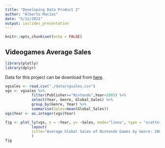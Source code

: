 ```yaml
---
title: "Developing Data Product 2"
author: "Alberto Macías"
date: "5/12/2021"
output: ioslides_presentation
---
```


```r
knitr::opts_chunk$set(echo = FALSE)
```

## Videogames Average Sales 

```r
library(plotly)
library(dplyr)
```

Data for this project can be download from [here](https://www.kaggle.com/gregorut/videogamesales).

```r
vgsales <- read.csv("./data/vgsales.csv")
vgs <- vgsales %>%
            filter(Publisher=="Nintendo",Year>2005) %>%
            select(Year, Genre, Global_Sales) %>%
            group_by(Genre, Year) %>%
            summarise(Sales=mean(Global_Sales))
vgs$Year <- as.integer(vgs$Year)
```
```r
fig <- plot_ly(vgs, x = ~Year, y= ~Sales, mode="lines", type = "scatter", color = ~Genre) %>%
            layout(
            title="Average Global Sales of Nintendo Games by Genre: 2005-2016"
            )
fig
```


